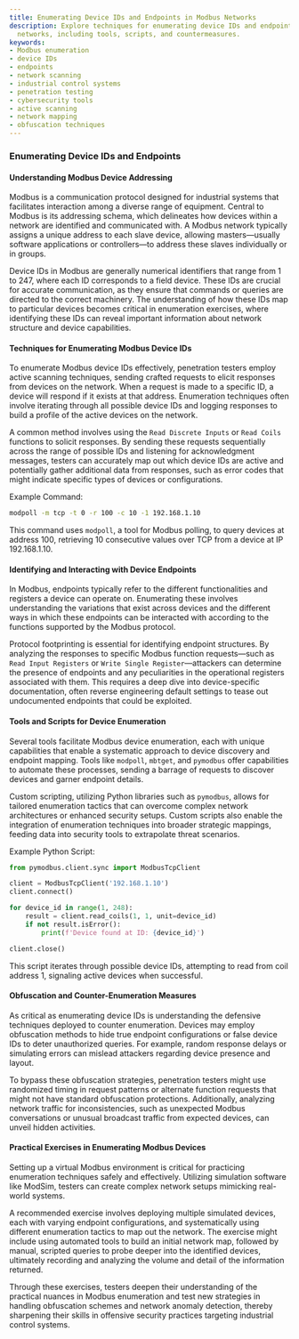 ```yaml
---
title: Enumerating Device IDs and Endpoints in Modbus Networks
description: Explore techniques for enumerating device IDs and endpoints in Modbus
  networks, including tools, scripts, and countermeasures.
keywords:
- Modbus enumeration
- device IDs
- endpoints
- network scanning
- industrial control systems
- penetration testing
- cybersecurity tools
- active scanning
- network mapping
- obfuscation techniques
---
```


### Enumerating Device IDs and Endpoints

#### Understanding Modbus Device Addressing

Modbus is a communication protocol designed for industrial systems that facilitates interaction among a diverse range of equipment. Central to Modbus is its addressing schema, which delineates how devices within a network are identified and communicated with. A Modbus network typically assigns a unique address to each slave device, allowing masters—usually software applications or controllers—to address these slaves individually or in groups. 

Device IDs in Modbus are generally numerical identifiers that range from 1 to 247, where each ID corresponds to a field device. These IDs are crucial for accurate communication, as they ensure that commands or queries are directed to the correct machinery. The understanding of how these IDs map to particular devices becomes critical in enumeration exercises, where identifying these IDs can reveal important information about network structure and device capabilities.

#### Techniques for Enumerating Modbus Device IDs

To enumerate Modbus device IDs effectively, penetration testers employ active scanning techniques, sending crafted requests to elicit responses from devices on the network. When a request is made to a specific ID, a device will respond if it exists at that address. Enumeration techniques often involve iterating through all possible device IDs and logging responses to build a profile of the active devices on the network.

A common method involves using the `Read Discrete Inputs` or `Read Coils` functions to solicit responses. By sending these requests sequentially across the range of possible IDs and listening for acknowledgment messages, testers can accurately map out which device IDs are active and potentially gather additional data from responses, such as error codes that might indicate specific types of devices or configurations.

Example Command:
```bash
modpoll -m tcp -t 0 -r 100 -c 10 -1 192.168.1.10
```
This command uses `modpoll`, a tool for Modbus polling, to query devices at address 100, retrieving 10 consecutive values over TCP from a device at IP 192.168.1.10.

#### Identifying and Interacting with Device Endpoints

In Modbus, endpoints typically refer to the different functionalities and registers a device can operate on. Enumerating these involves understanding the variations that exist across devices and the different ways in which these endpoints can be interacted with according to the functions supported by the Modbus protocol.

Protocol footprinting is essential for identifying endpoint structures. By analyzing the responses to specific Modbus function requests—such as `Read Input Registers` or `Write Single Register`—attackers can determine the presence of endpoints and any peculiarities in the operational registers associated with them. This requires a deep dive into device-specific documentation, often reverse engineering default settings to tease out undocumented endpoints that could be exploited.

#### Tools and Scripts for Device Enumeration

Several tools facilitate Modbus device enumeration, each with unique capabilities that enable a systematic approach to device discovery and endpoint mapping. Tools like `modpoll`, `mbtget`, and `pymodbus` offer capabilities to automate these processes, sending a barrage of requests to discover devices and garner endpoint details.

Custom scripting, utilizing Python libraries such as `pymodbus`, allows for tailored enumeration tactics that can overcome complex network architectures or enhanced security setups. Custom scripts also enable the integration of enumeration techniques into broader strategic mappings, feeding data into security tools to extrapolate threat scenarios.

Example Python Script:
```python
from pymodbus.client.sync import ModbusTcpClient

client = ModbusTcpClient('192.168.1.10')
client.connect()

for device_id in range(1, 248):
    result = client.read_coils(1, 1, unit=device_id)
    if not result.isError():
        print(f'Device found at ID: {device_id}')

client.close()
```
This script iterates through possible device IDs, attempting to read from coil address 1, signaling active devices when successful.

#### Obfuscation and Counter-Enumeration Measures

As critical as enumerating device IDs is understanding the defensive techniques deployed to counter enumeration. Devices may employ obfuscation methods to hide true endpoint configurations or false device IDs to deter unauthorized queries. For example, random response delays or simulating errors can mislead attackers regarding device presence and layout.

To bypass these obfuscation strategies, penetration testers might use randomized timing in request patterns or alternate function requests that might not have standard obfuscation protections. Additionally, analyzing network traffic for inconsistencies, such as unexpected Modbus conversations or unusual broadcast traffic from expected devices, can unveil hidden activities.

#### Practical Exercises in Enumerating Modbus Devices

Setting up a virtual Modbus environment is critical for practicing enumeration techniques safely and effectively. Utilizing simulation software like ModSim, testers can create complex network setups mimicking real-world systems. 

A recommended exercise involves deploying multiple simulated devices, each with varying endpoint configurations, and systematically using different enumeration tactics to map out the network. The exercise might include using automated tools to build an initial network map, followed by manual, scripted queries to probe deeper into the identified devices, ultimately recording and analyzing the volume and detail of the information returned.

Through these exercises, testers deepen their understanding of the practical nuances in Modbus enumeration and test new strategies in handling obfuscation schemes and network anomaly detection, thereby sharpening their skills in offensive security practices targeting industrial control systems.
